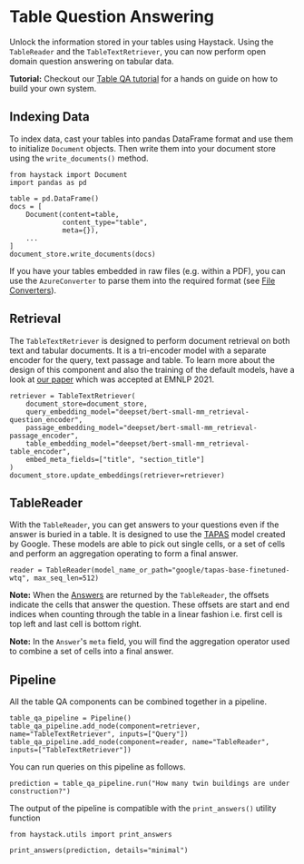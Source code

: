 # Table Question Answering

Unlock the information stored in your tables using Haystack.
Using the `TableReader` and the `TableTextRetriever`, you can now perform open domain question answering on tabular data.

<div className="max-w-xl bg-yellow-light-theme border-l-8 border-yellow-dark-theme px-6 pt-6 pb-4 my-4 rounded-md dark:bg-yellow-900">

**Tutorial:** Checkout our [Table QA tutorial](/tutorials/v1.4.0/table-qa) for a hands on guide on how to build your own system.

</div>

## Indexing Data

To index data, cast your tables into pandas DataFrame format and use them to initialize `Document` objects.
Then write them into your document store using the `write_documents()` method.

```
from haystack import Document
import pandas as pd

table = pd.DataFrame()
docs = [
    Document(content=table,
             content_type="table",
             meta={}),
    ...
]
document_store.write_documents(docs)
```

If you have your tables embedded in raw files (e.g. within a PDF), you can use the `AzureConverter` to parse them into the required format (see [File Converters](/pipeline_nodes/v1.4.0/file-converters)).

## Retrieval

The `TableTextRetriever` is designed to perform document retrieval on both text and tabular documents.
It is a tri-encoder model with a separate encoder for the query, text passage and table.
To learn more about the design of this component and also the training of the default models,
have a look at [our paper](https://arxiv.org/abs/2108.04049) which was accepted at EMNLP 2021.

```
retriever = TableTextRetriever(
    document_store=document_store,
    query_embedding_model="deepset/bert-small-mm_retrieval-question_encoder",
    passage_embedding_model="deepset/bert-small-mm_retrieval-passage_encoder",
    table_embedding_model="deepset/bert-small-mm_retrieval-table_encoder",
    embed_meta_fields=["title", "section_title"]
)
document_store.update_embeddings(retriever=retriever)
```

## TableReader

With the `TableReader`, you can get answers to your questions even if the answer is buried in a table.
It is designed to use the [TAPAS](https://github.com/google-research/tapas) model created by Google.
These models are able to pick out single cells,
or a set of cells and perform an aggregation operating to form a final answer.

```
reader = TableReader(model_name_or_path="google/tapas-base-finetuned-wtq", max_seq_len=512)
```

<div className="max-w-xl bg-yellow-light-theme border-l-8 border-yellow-dark-theme px-6 pt-6 pb-4 my-4 rounded-md dark:bg-yellow-900">

**Note:** When the [Answers](/components/v1.4.0/documents-answers-labels#answers) are returned by the `TableReader`,
the offsets indicate the cells that answer the question.
These offsets are start and end indices when counting through the table in a linear fashion
i.e. first cell is top left and last cell is bottom right.

</div>

<div className="max-w-xl bg-yellow-light-theme border-l-8 border-yellow-dark-theme px-6 pt-6 pb-4 my-4 rounded-md dark:bg-yellow-900">

**Note:** In the `Answer`'s `meta` field, you will find the aggregation operator used to combine a set of cells into a final answer.

</div>

## Pipeline

All the table QA components can be combined together in a pipeline.

```
table_qa_pipeline = Pipeline()
table_qa_pipeline.add_node(component=retriever, name="TableTextRetriever", inputs=["Query"])
table_qa_pipeline.add_node(component=reader, name="TableReader", inputs=["TableTextRetriever"])
```

You can run queries on this pipeline as follows.

```
prediction = table_qa_pipeline.run("How many twin buildings are under construction?")
```

The output of the pipeline is compatible with the `print_answers()` utility function

```
from haystack.utils import print_answers

print_answers(prediction, details="minimal")
```
